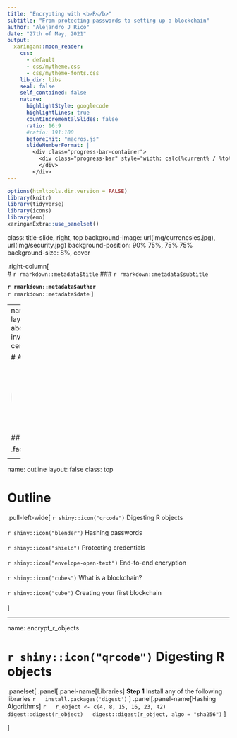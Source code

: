 ```yaml
---
title: "Encrypting with <b>R</b>"
subtitle: "From protecting passwords to setting up a blockchain"
author: "Alejandro J Rico"
date: "27th of May, 2021"
output:
  xaringan::moon_reader:
    css: 
      - default
      - css/mytheme.css
      - css/mytheme-fonts.css
    lib_dir: libs
    seal: false
    self_contained: false
    nature:
      highlightStyle: googlecode
      highlightLines: true
      countIncrementalSlides: false
      ratio: 16:9
      #ratio: 191:100
      beforeInit: "macros.js"
      slideNumberFormat: |
        <div class="progress-bar-container">
          <div class="progress-bar" style="width: calc(%current% / %total% * 100%);">
          </div>
        </div>
---
```


```r
options(htmltools.dir.version = FALSE)
library(knitr)
library(tidyverse)
library(icons)
library(emo)
xaringanExtra::use_panelset()
```


class: title-slide, right, top
background-image: url(img/currencsies.jpg), url(img/security.jpg)
background-position: 90% 75%, 75% 75%
background-size: 8%, cover

.right-column[
<br>
# `r rmarkdown::metadata$title`
### `r rmarkdown::metadata$subtitle`

**`r rmarkdown::metadata$author`**<br>
`r rmarkdown::metadata$date`
]

---
name: about-me
layout: false
class: about-me-slide, inverse, middle, center

# About me

  <img style="border-radius: 50%;" src="img/avatar.png" width="150px"/>

  ## Alejandro J Rico

  .fade[R Developer]
  
  <div style="text-align: center;">
    <div style="display: inline-block; text-align: left;">
      [`r shiny::icon("home")` aljrico.com](https://aljrico.com) <br>
      [`r shiny::icon("twitter")` @aljrico](https://twitter.com/aljrico) <br>
      [`r shiny::icon("github")` /aljrico](https://github.com/aljrico) <br>
    </div>
  </div>




---

name: outline
layout: false
class: top

# Outline

.pull-left-wide[
`r shiny::icon("qrcode")` Digesting R objects <br> <br>
`r shiny::icon("blender")` Hashing passwords <br> <br>
`r shiny::icon("shield")` Protecting credentials <br> <br>
`r shiny::icon("envelope-open-text")` End-to-end encryption <br> <br>
`r shiny::icon("cubes")` What is a blockchain? <br> <br>
`r shiny::icon("cube")` Creating your first blockchain <br> <br>
]

---


name: encrypt_r_objects

# `r shiny::icon("qrcode")` Digesting R objects

.panelset[
  .panel[.panel-name[Libraries]
    **Step 1** Install any of the following libraries
  ```r
  install.packages('digest')
  ```
  ]
  .panel[.panel-name[Hashing Algorithms]
  ```r
  r_object <- c(4, 8, 15, 16, 23, 42)
  digest::digest(r_object)
  digest::digest(r_object, algo = "sha256")
  ```
  ]

]
